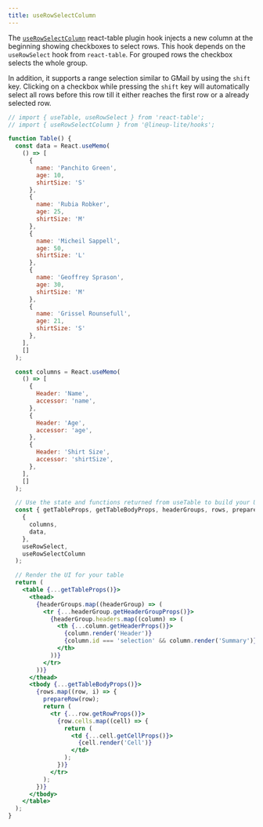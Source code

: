 ```yaml
---
title: useRowSelectColumn
---
```


The [`useRowSelectColumn`](/api/hooks/modules.html#userowselectcolumn) react-table plugin hook injects a new column at the beginning showing checkboxes to select rows.
This hook depends on the `useRowSelect` hook from `react-table`. For grouped rows the checkbox selects the whole group. 

In addition, it supports a range selection similar to GMail by using the `shift` key. 
Clicking on a checkbox while pressing the `shift` key will automatically select all rows before this row till it either reaches the first row or a already selected row.


```jsx live
// import { useTable, useRowSelect } from 'react-table';
// import { useRowSelectColumn } from '@lineup-lite/hooks';

function Table() {
  const data = React.useMemo(
    () => [
      {
        name: 'Panchito Green',
        age: 10,
        shirtSize: 'S'
      },
      {
        name: 'Rubia Robker',
        age: 25,
        shirtSize: 'M'
      },
      {
        name: 'Micheil Sappell',
        age: 50,
        shirtSize: 'L'
      },
      {
        name: 'Geoffrey Sprason',
        age: 30,
        shirtSize: 'M'
      },
      {
        name: 'Grissel Rounsefull',
        age: 21,
        shirtSize: 'S'
      },
    ],
    []
  );

  const columns = React.useMemo(
    () => [
      {
        Header: 'Name',
        accessor: 'name',
      },
      {
        Header: 'Age',
        accessor: 'age',
      },
      {
        Header: 'Shirt Size',
        accessor: 'shirtSize',
      },
    ],
    []
  );

  // Use the state and functions returned from useTable to build your UI
  const { getTableProps, getTableBodyProps, headerGroups, rows, prepareRow } = useTable(
    {
      columns,
      data,
    },
    useRowSelect,
    useRowSelectColumn
  );

  // Render the UI for your table
  return (
    <table {...getTableProps()}>
      <thead>
        {headerGroups.map((headerGroup) => (
          <tr {...headerGroup.getHeaderGroupProps()}>
            {headerGroup.headers.map((column) => (
              <th {...column.getHeaderProps()}>
                {column.render('Header')}
                {column.id === 'selection' && column.render('Summary')}
              </th>
            ))}
          </tr>
        ))}
      </thead>
      <tbody {...getTableBodyProps()}>
        {rows.map((row, i) => {
          prepareRow(row);
          return (
            <tr {...row.getRowProps()}>
              {row.cells.map((cell) => {
                return (
                  <td {...cell.getCellProps()}>
                    {cell.render('Cell')}
                  </td>
                );
              })}
            </tr>
          );
        })}
      </tbody>
    </table>
  );
}
```
